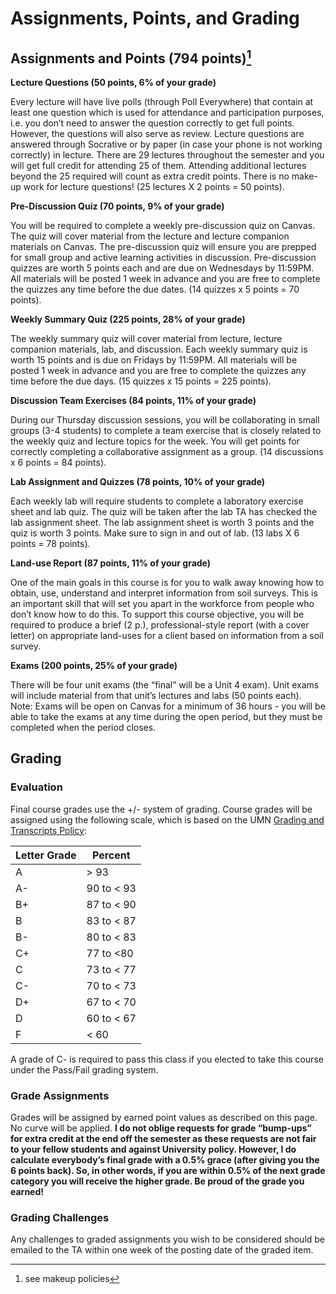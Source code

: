 # Assignments, Points, and Grading

## Assignments and Points (794 points)[^assignments-points-grades-1]

[^assignments-points-grades-1]: see makeup policies

**Lecture Questions (50 points, 6% of your grade)**

Every lecture will have live polls (through Poll Everywhere) that contain at least one question which is used for attendance and participation purposes, i.e. you don't need to answer the question correctly to get full points. However, the questions will also serve as review. Lecture questions are answered through Socrative or by paper (in case your phone is not working correctly) in lecture. There are 29 lectures throughout the semester and you will get full credit for attending 25 of them. Attending additional lectures beyond the 25 required will count as extra credit points. There is no make- up work for lecture questions! (25 lectures X 2 points = 50 points).

**Pre-Discussion Quiz (70 points, 9% of your grade)**

You will be required to complete a weekly pre-discussion quiz on Canvas. The quiz will cover material from the lecture and lecture companion materials on Canvas. The pre-discussion quiz will ensure you are prepped for small group and active learning activities in discussion. Pre-discussion quizzes are worth 5 points each and are due on Wednesdays by 11:59PM. All materials will be posted 1 week in advance and you are free to complete the quizzes any time before the due dates. (14 quizzes x 5 points = 70 points).

**Weekly Summary Quiz (225 points, 28% of your grade)**

The weekly summary quiz will cover material from lecture, lecture companion materials, lab, and discussion. Each weekly summary quiz is worth 15 points and is due on Fridays by 11:59PM. All materials will be posted 1 week in advance and you are free to complete the quizzes any time before the due days. (15 quizzes x 15 points = 225 points).

**Discussion Team Exercises (84 points, 11% of your grade)**

During our Thursday discussion sessions, you will be collaborating in small groups (3-4 students) to complete a team exercise that is closely related to the weekly quiz and lecture topics for the week. You will get points for correctly completing a collaborative assignment as a group. (14 discussions x 6 points = 84 points).

**Lab Assignment and Quizzes (78 points, 10% of your grade)**

Each weekly lab will require students to complete a laboratory exercise sheet and lab quiz. The quiz will be taken after the lab TA has checked the lab assignment sheet. The lab assignment sheet is worth 3 points and the quiz is worth 3 points. Make sure to sign in and out of lab. (13 labs X 6 points = 78 points).

**Land-use Report (87 points, 11% of your grade)**

One of the main goals in this course is for you to walk away knowing how to obtain, use, understand and interpret information from soil surveys. This is an important skill that will set you apart in the workforce from people who don't know how to do this. To support this course objective, you will be required to produce a brief (2 p.), professional-style report (with a cover letter) on appropriate land-uses for a client based on information from a soil survey.

**Exams (200 points, 25% of your grade)**

There will be four unit exams (the "final" will be a Unit 4 exam). Unit exams will include material from that unit's lectures and labs (50 points each). Note: Exams will be open on Canvas for a minimum of 36 hours - you will be able to take the exams at any time during the open period, but they must be completed when the period closes.

## Grading

### Evaluation

Final course grades use the +/- system of grading. Course grades will be assigned using the following scale, which is based on the UMN [Grading and Transcripts Policy](https://policy.umn.edu/education/gradingtranscripts):

| **Letter Grade** | **Percent** |
|------------------|-------------|
| A                | \> 93       |
| A-               | 90 to \< 93 |
| B+               | 87 to \< 90 |
| B                | 83 to \< 87 |
| B-               | 80 to \< 83 |
| C+               | 77 to \<80  |
| C                | 73 to \< 77 |
| C-               | 70 to \< 73 |
| D+               | 67 to \< 70 |
| D                | 60 to \< 67 |
| F                | \< 60       |

::: callout-note
A grade of C- is required to pass this class if you elected to take this course under the Pass/Fail grading system.
:::

### Grade Assignments

Grades will be assigned by earned point values as described on this page. No curve will be applied. **I do not oblige requests for grade "bump-ups" for extra credit at the end off the semester as these requests are not fair to your fellow students and against University policy. However, I do calculate everybody's final grade with a 0.5% grace (after giving you the 6 points back). So, in other words, if you are within 0.5% of the next grade category you will receive the higher grade. Be proud of the grade you earned!**

### Grading Challenges

Any challenges to graded assignments you wish to be considered should be emailed to the TA within one week of the posting date of the graded item.
